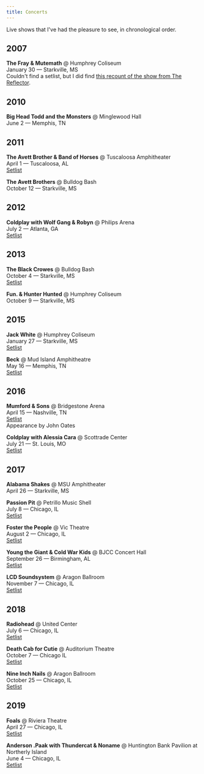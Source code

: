 ```yaml
---
title: Concerts
---
```


Live shows that I've had the pleasure to see, in chronological order. 

## 2007

**The Fray & Mutemath** @ Humphrey Coliseum  
January 30 — Starkville, MS  
Couldn't find a setlist, but I did find [this recount of the show from The Reflector](http://www.reflector-online.com/article_9d1f448e-3fb3-5c8e-a65a-e66e7d9ff0af.html).

## 2010

**Big Head Todd and the Monsters** @ Minglewood Hall  
June 2 — Memphis, TN  

## 2011

**The Avett Brother & Band of Horses** @ Tuscaloosa Amphitheater  
April 1 — Tuscaloosa, AL  
[Setlist](https://www.setlist.fm/setlist/the-avett-brothers/2011/tuscaloosa-amphitheater-tuscaloosa-al-3bd24858.html)

**The Avett Brothers** @ Bulldog Bash  
October 12 — Starkville, MS  

## 2012

**Coldplay with Wolf Gang & Robyn** @ Philips Arena  
July 2 — Atlanta, GA  
[Setlist](https://www.setlist.fm/setlist/coldplay/2012/philips-arena-atlanta-ga-13df698d.html)

## 2013

**The Black Crowes** @ Bulldog Bash  
October 4 — Starkville, MS  
[Setlist](https://www.setlist.fm/setlist/the-black-crowes/2013/mississippi-state-university-starkville-ms-73c7d645.html)

**Fun. & Hunter Hunted** @ Humphrey Coliseum  
October 9 — Starkville, MS

## 2015

**Jack White** @ Humphrey Coliseum  
January 27 — Starkville, MS  
[Setlist](https://www.setlist.fm/setlist/jack-white/2015/humphrey-coliseum-mississippi-state-university-starkville-ms-6bcaee7a.html)

**Beck** @ Mud Island Amphitheatre  
May 16 — Memphis, TN  
[Setlist](https://www.setlist.fm/setlist/beck/2015/mud-island-amphitheater-memphis-tn-5bc85f54.html)

## 2016

**Mumford & Sons** @ Bridgestone Arena  
April 15 — Nashville, TN  
[Setlist](https://www.setlist.fm/setlist/mumford-and-sons/2016/bridgestone-arena-nashville-tn-23f184df.html)  
Appearance by John Oates

**Coldplay with Alessia Cara** @ Scottrade Center  
July 21 — St. Louis, MO  
[Setlist](https://www.setlist.fm/setlist/coldplay/2016/scottrade-center-st-louis-mo-7bff0e40.html)

## 2017

**Alabama Shakes** @ MSU Amphitheater  
April 26 — Starkville, MS  

**Passion Pit** @ Petrillo Music Shell  
July 8 — Chicago, IL  
[Setlist](https://www.setlist.fm/setlist/passion-pit/2017/petrillo-music-shell-chicago-il-3be47420.html)

**Foster the People** @ Vic Theatre  
August 2 — Chicago, IL  
[Setlist](https://www.setlist.fm/setlist/foster-the-people/2017/vic-theatre-chicago-il-4be5cb5a.html)

**Young the Giant & Cold War Kids** @ BJCC Concert Hall  
September 26 — Birmingham, AL  
[Setlist](https://www.setlist.fm/setlist/young-the-giant/2017/bjcc-concert-hall-birmingham-al-4be25b3e.html)

**LCD Soundsystem** @ Aragon Ballroom  
November 7 — Chicago, IL  
[Setlist](https://www.setlist.fm/setlist/lcd-soundsystem/2017/aragon-ballroom-chicago-il-4be343e6.html)

## 2018

**Radiohead** @ United Center  
July 6 — Chicago, IL  
[Setlist](https://www.setlist.fm/setlist/radiohead/2018/united-center-chicago-il-7bea6a40.html)

**Death Cab for Cutie** @ Auditorium Theatre  
October  7 — Chicago IL  
[Setlist](https://www.setlist.fm/setlist/death-cab-for-cutie/2018/auditorium-theatre-chicago-il-be95d52.html)

**Nine Inch Nails** @ Aragon Ballroom  
October 25 — Chicago, IL  
[Setlist](https://www.setlist.fm/setlist/nine-inch-nails/2018/aragon-ballroom-chicago-il-2b96c092.html)

## 2019

**Foals** @ Riviera Theatre  
April 27 — Chicago, IL  
[Setlist](https://www.setlist.fm/setlist/foals/2019/riviera-theatre-chicago-il-63934aeb.html)

**Anderson .Paak with Thundercat & Noname** @ Huntington Bank Pavilion at Northerly Island  
June 4 — Chicago, IL    
[Setlist](https://www.setlist.fm/setlist/anderson-paak/2019/huntington-bank-pavilion-at-northerly-island-chicago-il-7b919e80.html)